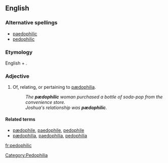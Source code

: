 == English ==
=== Alternative spellings ===
*[[paedophilic]]
*[[pedophilic]]

=== Etymology ===
English {{term|pædophile}} + {{term|-ic}}.

=== Adjective ===
{{en-adj}}

# Of, relating, or pertaining to [[pædophilia]].
#:''The '''pædophilic''' woman purchased a bottle of soda-pop from the convenience store.''
#:''Joshua's relationship was '''pædophilic'''.''

====Related terms====
* [[pædophile]], [[paedophile]], [[pedophile]]
* [[pædophilia]], [[paedophilia]], [[pedophilia]]

[[Category:Pedophilia]]

[[fr:pedophilic]]